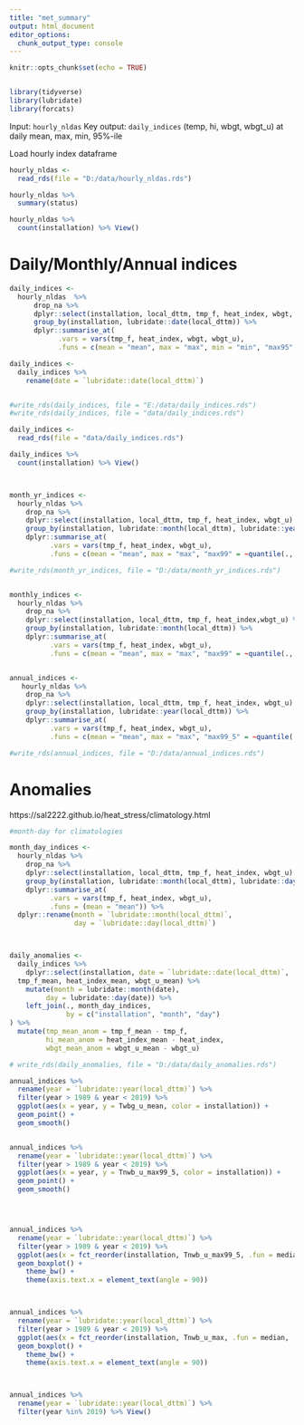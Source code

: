 ```yaml
---
title: "met_summary"
output: html_document
editor_options: 
  chunk_output_type: console
---
```


```r
knitr::opts_chunk$set(echo = TRUE)


library(tidyverse)
library(lubridate)
library(forcats)

```


Input: `hourly_nldas`
Key output: `daily_indices` (temp, hi, wbgt, wbgt_u) at daily mean, max, min, 95%-ile



Load hourly index dataframe 

```r

hourly_nldas <-
  read_rds(file = "D:/data/hourly_nldas.rds")

hourly_nldas %>% 
  summary(status)

hourly_nldas %>% 
  count(installation) %>% View()

```




# Daily/Monthly/Annual indices

```r

daily_indices <-
  hourly_nldas  %>%
      drop_na %>%
      dplyr::select(installation, local_dttm, tmp_f, heat_index, wbgt, wbgt_u) %>% 
      group_by(installation, lubridate::date(local_dttm)) %>%
      dplyr::summarise_at(
            .vars = vars(tmp_f, heat_index, wbgt, wbgt_u),
            .funs = c(mean = "mean", max = "max", min = "min", "max95" = ~quantile(., probs = 0.95)))

daily_indices <-
  daily_indices %>% 
    rename(date = `lubridate::date(local_dttm)`)


#write_rds(daily_indices, file = "E:/data/daily_indices.rds")
#write_rds(daily_indices, file = "data/daily_indices.rds")

daily_indices <-
  read_rds(file = "data/daily_indices.rds")

daily_indices %>% 
  count(installation) %>% View()



month_yr_indices <-
  hourly_nldas %>%
    drop_na %>%
    dplyr::select(installation, local_dttm, tmp_f, heat_index, wbgt_u) %>% 
    group_by(installation, lubridate::month(local_dttm), lubridate::year(local_dttm)) %>%
    dplyr::summarise_at(
          .vars = vars(tmp_f, heat_index, wbgt_u),
          .funs = c(mean = "mean", max = "max", "max99" = ~quantile(., probs = 0.99)))

#write_rds(month_yr_indices, file = "D:/data/month_yr_indices.rds")


monthly_indices <-
  hourly_nldas %>%
    drop_na %>%
    dplyr::select(installation, local_dttm, tmp_f, heat_index,wbgt_u) %>% 
    group_by(installation, lubridate::month(local_dttm)) %>%
    dplyr::summarise_at(
          .vars = vars(tmp_f, heat_index, wbgt_u),
          .funs = c(mean = "mean", max = "max", "max99" = ~quantile(., probs = 0.99))) 


annual_indices <-
   hourly_nldas %>%
    drop_na %>%
    dplyr::select(installation, local_dttm, tmp_f, heat_index, wbgt_u) %>% 
    group_by(installation, lubridate::year(local_dttm)) %>%
    dplyr::summarise_at(
          .vars = vars(tmp_f, heat_index, wbgt_u),
          .funs = c(mean = "mean", max = "max", "max99_5" = ~quantile(., probs = 0.995))) 

#write_rds(annual_indices, file = "D:/data/annual_indices.rds")
```


# Anomalies
https://sal2222.github.io/heat_stress/climatology.html



```r

#month-day for climatologies

month_day_indices <-
  hourly_nldas %>%
    drop_na %>%
    dplyr::select(installation, local_dttm, tmp_f, heat_index, wbgt_u) %>% 
    group_by(installation, lubridate::month(local_dttm), lubridate::day(local_dttm)) %>%
    dplyr::summarise_at(
          .vars = vars(tmp_f, heat_index, wbgt_u),
          .funs = (mean = "mean")) %>% 
  dplyr::rename(month = `lubridate::month(local_dttm)`,
                day = `lubridate::day(local_dttm)`)



daily_anomalies <-
  daily_indices %>%
    dplyr::select(installation, date = `lubridate::date(local_dttm)`, 
  tmp_f_mean, heat_index_mean, wbgt_u_mean) %>%
    mutate(month = lubridate::month(date),
         day = lubridate::day(date)) %>% 
    left_join(., month_day_indices, 
              by = c("installation", "month", "day") 
) %>% 
  mutate(tmp_mean_anom = tmp_f_mean - tmp_f,
         hi_mean_anom = heat_index_mean - heat_index,
         wbgt_mean_anom = wbgt_u_mean - wbgt_u)

# write_rds(daily_anomalies, file = "D:/data/daily_anomalies.rds")


```


```r

annual_indices %>%
  rename(year = `lubridate::year(local_dttm)`) %>% 
  filter(year > 1989 & year < 2019) %>% 
  ggplot(aes(x = year, y = Twbg_u_mean, color = installation)) +
  geom_point() +
  geom_smooth()


annual_indices %>%
  rename(year = `lubridate::year(local_dttm)`) %>% 
  filter(year > 1989 & year < 2019) %>% 
  ggplot(aes(x = year, y = Tnwb_u_max99_5, color = installation)) +
  geom_point() +
  geom_smooth()




annual_indices %>%
  rename(year = `lubridate::year(local_dttm)`) %>% 
  filter(year > 1989 & year < 2019) %>% 
  ggplot(aes(x = fct_reorder(installation, Tnwb_u_max99_5, .fun = median, .desc = TRUE), y = Tnwb_u_max99_5)) +
  geom_boxplot() +
    theme_bw() +
    theme(axis.text.x = element_text(angle = 90))



annual_indices %>%
  rename(year = `lubridate::year(local_dttm)`) %>% 
  filter(year > 1989 & year < 2019) %>% 
  ggplot(aes(x = fct_reorder(installation, Tnwb_u_max, .fun = median, .desc = TRUE), y = Tnwb_u_max)) +
  geom_boxplot() +
    theme_bw() +
    theme(axis.text.x = element_text(angle = 90))



annual_indices %>% 
  rename(year = `lubridate::year(local_dttm)`) %>% 
  filter(year %in% 2019) %>% View()
  

```

